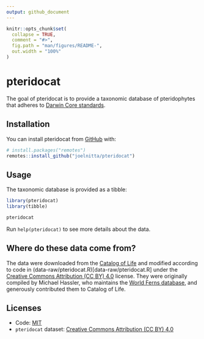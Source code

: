 ```yaml
---
output: github_document
---
```


<!-- README.md is generated from README.Rmd. Please edit that file -->

```r
knitr::opts_chunk$set(
  collapse = TRUE,
  comment = "#>",
  fig.path = "man/figures/README-",
  out.width = "100%"
)
```

# pteridocat

<!-- badges: start -->
<!-- badges: end -->

The goal of pteridocat is to provide a taxonomic database of pteridophytes that adheres to [Darwin Core standards](https://dwc.tdwg.org/).

## Installation

You can install pteridocat from [GitHub](https://github.com/) with:

``` r
# install.packages("remotes")
remotes::install_github("joelnitta/pteridocat")
```

## Usage

The taxonomic database is provided as a tibble:

```r
library(pteridocat)
library(tibble)

pteridocat
```

Run `help(pteridocat)` to see more details about the data.

## Where do these data come from?

The data were downloaded from the [Catalog of Life](https://www.catalogueoflife.org/) and
modified according to code in (data-raw/pteridocat.R)[data-raw/pteridocat.R] under the 
[Creative Commons Attribution (CC BY) 4.0](https://creativecommons.org/licenses/by/4.0/) license.
They were originally compiled by Michael Hassler, who maintains the [World Ferns
database](https://www.worldplants.de/world-ferns/ferns-and-lycophytes-list), and
generously contributed them to Catalog of Life.

## Licenses

- Code: [MIT](LICENSE.md)
- `pteridocat` dataset: [Creative Commons Attribution (CC BY) 4.0](https://creativecommons.org/licenses/by/4.0/)
